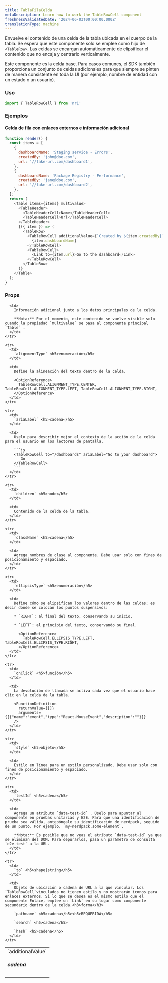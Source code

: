 ```yaml
---
title: TablaFilaCelda
metaDescription: Learn how to work the TableRowCell component
freshnessValidatedDate: '2024-06-03T00:00:00.000Z'
translationType: machine
---
```


Envuelve el contenido de una celda de la tabla ubicada en el cuerpo de la tabla. Se espera que este componente solo se emplee como hijo de `<TableRow>`. Las celdas se encargan automáticamente de elipsificar el contenido que no encaja y centrarlo verticalmente.

Este componente es la celda base. Para casos comunes, el SDK también proporciona un conjunto de celdas adicionales para que siempre se pinten de manera consistente en toda la UI (por ejemplo, nombre de entidad con un estado o un usuario).

### Uso

```js
import { TableRowCell } from 'nr1'
```

### Ejemplos

#### Celda de fila con enlaces externos e información adicional

```js
function render() {
  const items = [
    {
      dashboardName: 'Staging service - Errors',
      createdBy: 'john@doe.com',
      url: '//fake-url.com/dashboard1',
    },
    {
      dashboardName: 'Package Registry - Performance',
      createdBy: 'jane@doe.com',
      url: '//fake-url.com/dashboard2',
    },
  ];
  return (
    <Table items={items} multivalue>
      <TableHeader>
        <TableHeaderCell>Name</TableHeaderCell>
        <TableHeaderCell>Url</TableHeaderCell>
      </TableHeader>
      {({ item }) => (
        <TableRow>
          <TableRowCell additionalValue={`Created by ${item.createdBy}`}>
            {item.dashboardName}
          </TableRowCell>
          <TableRowCell>
            <Link to={item.url}>Go to the dashboard</Link>
          </TableRowCell>
        </TableRow>
      )}
    </Table>
  );
}
```

### Props

<table>
  <tbody>
    <tr>
      <td>
        `additionalValue` <h5>cadena</h5>
      </td>

      <td>
        Información adicional junto a los datos principales de la celda.

        **Nota:** Por el momento, este contenido se vuelve visible solo cuando la propiedad `multivalue` se pasa al componente principal `Table` .
      </td>
    </tr>

    <tr>
      <td>
        `alignmentType` <h5>enumeración</h5>
      </td>

      <td>
        Define la alineación del texto dentro de la celda.

        <OptionReference>
          TableRowCell.ALIGNMENT_TYPE.CENTER, TableRowCell.ALIGNMENT_TYPE.LEFT, TableRowCell.ALIGNMENT_TYPE.RIGHT,
        </OptionReference>
      </td>
    </tr>

    <tr>
      <td>
        `ariaLabel` <h5>cadena</h5>
      </td>

      <td>
        Úselo para describir mejor el contexto de la acción de la celda para el usuario en los lectores de pantalla.

        ```js
        <TableRowCell to="/dashboards" ariaLabel="Go to your dashboard">
           Go 
        </TableRowCell> 
        ```
      </td>
    </tr>

    <tr>
      <td>
        `children` <h5>nodo</h5>
      </td>

      <td>
        Contenido de la celda de la tabla.
      </td>
    </tr>

    <tr>
      <td>
        `className` <h5>cadena</h5>
      </td>

      <td>
        Agrega nombres de clase al componente. Debe usar solo con fines de posicionamiento y espaciado.
      </td>
    </tr>

    <tr>
      <td>
        `ellipsisType` <h5>enumeración</h5>
      </td>

      <td>
        Define cómo se elipsifican los valores dentro de las celdas; es decir donde se colocan los puntos suspensivos:

        * `RIGHT`: al final del texto, conservando su inicio.

        * `LEFT`: al principio del texto, conservando su final.

          <OptionReference>
            TableRowCell.ELLIPSIS_TYPE.LEFT, TableRowCell.ELLIPSIS_TYPE.RIGHT,
          </OptionReference>
      </td>
    </tr>

    <tr>
      <td>
        `onClick` <h5>función</h5>
      </td>

      <td>
        La devolución de llamada se activa cada vez que el usuario hace clic en la celda de la tabla.

        <FunctionDefinition
          returnValue={[]}
          arguments={[{"name":"event","type":"React.MouseEvent","description":""}]}
        />
      </td>
    </tr>

    <tr>
      <td>
        `style` <h5>objeto</h5>
      </td>

      <td>
        Estilo en línea para un estilo personalizado. Debe usar solo con fines de posicionamiento y espaciado.
      </td>
    </tr>

    <tr>
      <td>
        `testId` <h5>cadena</h5>
      </td>

      <td>
        Agrega un atributo `data-test-id` . Úselo para apuntar al componente en pruebas unitarias y E2E. Para que una identificación de prueba sea válida, antepóngale su identificación de nerdpack, seguido de un punto. Por ejemplo, `my-nerdpack.some-element`.

        **Nota:** Es posible que no veas el atributo `data-test-id` ya que se eliminan del DOM. Para depurarlos, pasa un parámetro de consulta `e2e-test` a la URL.
      </td>
    </tr>

    <tr>
      <td>
        `to` <h5>shape|string</h5>
      </td>

      <td>
        Objeto de ubicación o cadena de URL a la que vincular. Los `TableRowCell`vinculados no tienen estilo y no mostrarán íconos para enlaces externos. Si lo que se desea es el mismo estilo que el componente Enlace, emplee un `Link` en su lugar como componente secundario dentro de la celda.<h3>forma</h3>

        `pathname` <h5>cadena</h5><h5>REQUERIDA</h5>

        `search` <h5>cadena</h5>

        `hash` <h5>cadena</h5>
      </td>
    </tr>
  </tbody>
</table>